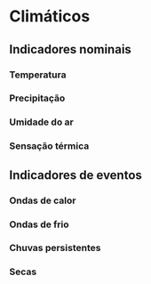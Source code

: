 # Climáticos

## Indicadores nominais

### Temperatura

### Precipitação

### Umidade do ar

### Sensação térmica

## Indicadores de eventos

### Ondas de calor

### Ondas de frio

### Chuvas persistentes

### Secas
